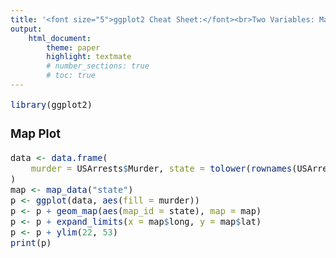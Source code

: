 ```yaml
---
title: '<font size="5">ggplot2 Cheat Sheet:</font><br>Two Variables: Maps'
output:
    html_document:
        theme: paper
        highlight: textmate
        # number_sections: true
        # toc: true
---
```

<font size="3"> 

```r
library(ggplot2)
```

### Map Plot
```r
data <- data.frame(
    murder = USArrests$Murder, state = tolower(rownames(USArrests))
)
map <- map_data("state")
p <- ggplot(data, aes(fill = murder))
p <- p + geom_map(aes(map_id = state), map = map)
p <- p + expand_limits(x = map$long, y = map$lat)
p <- p + ylim(22, 53)
print(p)
```

</font>
